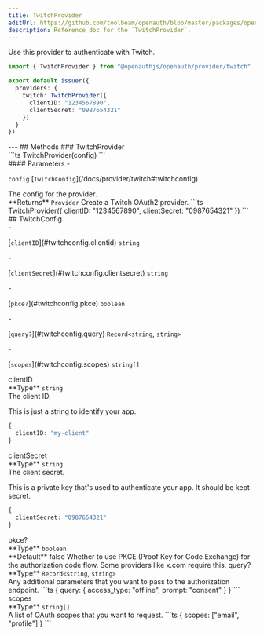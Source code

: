 ```yaml
---
title: TwitchProvider
editUrl: https://github.com/toolbeam/openauth/blob/master/packages/openauth/src/provider/twitch.ts
description: Reference doc for the `TwitchProvider`.
---
```



<div class="tsdoc">
<Section type="about">
Use this provider to authenticate with Twitch.

```ts {5-8}
import { TwitchProvider } from "@openauthjs/openauth/provider/twitch"

export default issuer({
  providers: {
    twitch: TwitchProvider({
      clientID: "1234567890",
      clientSecret: "0987654321"
    })
  }
})
```
</Section>
---
## Methods
### TwitchProvider
<Segment>
<Section type="signature">
```ts
TwitchProvider(config)
```
</Section>
<Section type="parameters">
#### Parameters
- <p><code class="key">config</code> [<code class="type">TwitchConfig</code>](/docs/provider/twitch#twitchconfig)</p>
The config for the provider.
</Section>
<InlineSection>
**Returns** <code class="type">Provider</code>
</InlineSection>
Create a Twitch OAuth2 provider.
```ts
TwitchProvider({
  clientID: "1234567890",
  clientSecret: "0987654321"
})
```
</Segment>
## TwitchConfig
<Segment>
<Section type="parameters">
- <p>[<code class="key">clientID</code>](#twitchconfig.clientid) <code class="primitive">string</code></p>
- <p>[<code class="key">clientSecret</code>](#twitchconfig.clientsecret) <code class="primitive">string</code></p>
- <p>[<code class="key">pkce?</code>](#twitchconfig.pkce) <code class="primitive">boolean</code></p>
- <p>[<code class="key">query?</code>](#twitchconfig.query) <code class="primitive">Record</code><code class="symbol">&lt;</code><code class="primitive">string</code>, <code class="primitive">string</code><code class="symbol">&gt;</code></p>
- <p>[<code class="key">scopes</code>](#twitchconfig.scopes) <code class="primitive">string</code><code class="symbol">[]</code></p>
</Section>
</Segment>
<NestedTitle id="twitchconfig.clientid" Tag="h4" parent="TwitchConfig.">clientID</NestedTitle>
<Segment>
<Section type="parameters">
<InlineSection>
**Type** <code class="primitive">string</code>
</InlineSection>
</Section>
The client ID.

This is just a string to identify your app.
```ts
{
  clientID: "my-client"
}
```
</Segment>
<NestedTitle id="twitchconfig.clientsecret" Tag="h4" parent="TwitchConfig.">clientSecret</NestedTitle>
<Segment>
<Section type="parameters">
<InlineSection>
**Type** <code class="primitive">string</code>
</InlineSection>
</Section>
The client secret.

This is a private key that's used to authenticate your app. It should be kept secret.
```ts
{
  clientSecret: "0987654321"
}
```
</Segment>
<NestedTitle id="twitchconfig.pkce" Tag="h4" parent="TwitchConfig.">pkce?</NestedTitle>
<Segment>
<Section type="parameters">
<InlineSection>
**Type** <code class="primitive">boolean</code>
</InlineSection>
</Section>

<InlineSection>
**Default** false
</InlineSection>
Whether to use PKCE (Proof Key for Code Exchange) for the authorization code flow.
Some providers like x.com require this.
</Segment>
<NestedTitle id="twitchconfig.query" Tag="h4" parent="TwitchConfig.">query?</NestedTitle>
<Segment>
<Section type="parameters">
<InlineSection>
**Type** <code class="primitive">Record</code><code class="symbol">&lt;</code><code class="primitive">string</code>, <code class="primitive">string</code><code class="symbol">&gt;</code>
</InlineSection>
</Section>
Any additional parameters that you want to pass to the authorization endpoint.
```ts
{
  query: {
    access_type: "offline",
    prompt: "consent"
  }
}
```
</Segment>
<NestedTitle id="twitchconfig.scopes" Tag="h4" parent="TwitchConfig.">scopes</NestedTitle>
<Segment>
<Section type="parameters">
<InlineSection>
**Type** <code class="primitive">string</code><code class="symbol">[]</code>
</InlineSection>
</Section>
A list of OAuth scopes that you want to request.
```ts
{
  scopes: ["email", "profile"]
}
```
</Segment>
</div>